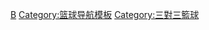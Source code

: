 {{Navbox
| name = 國際三對三籃球
| title = 國際[[3x3籃球|三對三]][[篮球]]
| bodyclass = hlist

| groupstyle  = border-right:0.5em solid; padding-right: 0.5em; line-height: 1em;
| group1style = border-color: #999999
| group2style = border-color: #fd3c50
| group3style = border-color: #ffcc00
| group4style = border-color: #3399cc
| group5style = border-color: #009933

| image  = [[File:World Map FIBA.svg|220px]]

| above = 
* [[国际篮球联合会|國際籃球總會]]
* [[國際籃總三對三世界盃籃球賽|世界盃]]
* [[世界三對三籃球巡迴賽|世界巡迴賽]]
* [[夏季奧林匹克運動會三對三籃球比賽|奧運]]
* [[夏季青年奧林匹克運動會籃球比賽|青年奧運]]
* [[U23三對三世界盃籃球賽|U-23世界盃]]
* [[U18三對三世界盃籃球賽|U-18世界盃]]

| group1 = [[非洲篮球协会|非洲]]
| list1  = 
* [[非洲篮球协会]]

| group2 = [[美洲篮球协会|美洲]]
| list2  = 
* [[美洲篮球协会]]

| group3 = [[亞洲籃球總會|亞洲]]
| list3  = 
* [[亞洲籃球總會]] &ndash; [[亞洲三對三籃球錦標賽]]
* [[亞洲U18三對三籃球錦標賽|U-18]]

| group4 = [[欧洲篮球协会|歐洲]]
| list4  = 
* [[欧洲篮球协会]] &ndash; [[國際籃總三對三歐洲盃籃球賽|歐洲三對三籃球錦標賽]]
* [[歐洲U18三對三籃球錦標賽|U-18]]

| group5 = [[大洋洲篮球协会|大洋洲]]
| list5  = 
* [[大洋洲篮球协会]]

}}<noinclude>
[[Category:國際性體育導航模板|B]]
[[Category:篮球导航模板]]
[[Category:三對三籃球]]
</noinclude>
